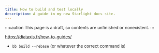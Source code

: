 ```yaml
---
title: How to build and test locally
description: A guide in my new Starlight docs site.
---
```


:::caution
This page is a draft, so contents are unfinished or nonexistent.
:::

https://diataxis.fr/how-to-guides/

- `bb build --rebase` (or whatever the correct command is) 